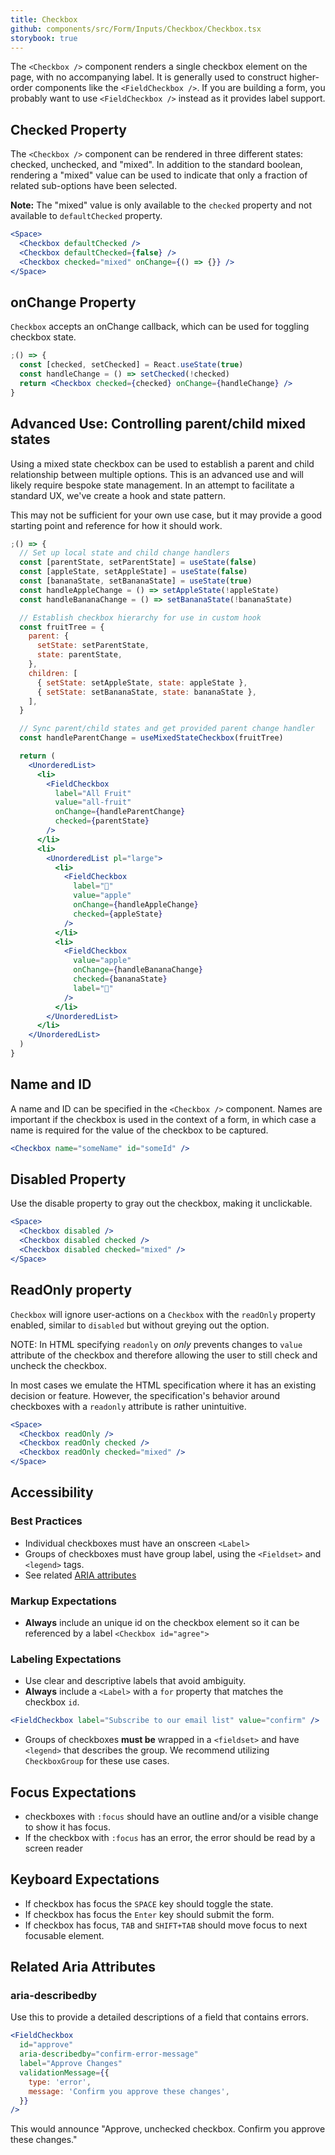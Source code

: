 ```yaml
---
title: Checkbox
github: components/src/Form/Inputs/Checkbox/Checkbox.tsx
storybook: true
---
```


The `<Checkbox />` component renders a single checkbox element on the page, with no accompanying label. It is generally used to construct higher-order components like the `<FieldCheckbox />`. If you are building a form, you probably want to use `<FieldCheckbox />` instead as it provides label support.

## Checked Property

The `<Checkbox />` component can be rendered in three different states: checked, unchecked, and "mixed". In addition to the standard boolean, rendering a "mixed" value can be used to indicate that only a fraction of related sub-options have been selected.

**Note:** The "mixed" value is only available to the `checked` property and not available to `defaultChecked` property.

```jsx
<Space>
  <Checkbox defaultChecked />
  <Checkbox defaultChecked={false} />
  <Checkbox checked="mixed" onChange={() => {}} />
</Space>
```

## onChange Property

`Checkbox` accepts an onChange callback, which can be used for toggling checkbox state.

```jsx
;() => {
  const [checked, setChecked] = React.useState(true)
  const handleChange = () => setChecked(!checked)
  return <Checkbox checked={checked} onChange={handleChange} />
}
```

## Advanced Use: Controlling parent/child mixed states

Using a mixed state checkbox can be used to establish a parent and child relationship between multiple options. This is an advanced use and will likely require bespoke state management. In an attempt to facilitate a standard UX, we've create a hook and state pattern.

This may not be sufficient for your own use case, but it may provide a good starting point and reference for how it should work.

```jsx
;() => {
  // Set up local state and child change handlers
  const [parentState, setParentState] = useState(false)
  const [appleState, setAppleState] = useState(false)
  const [bananaState, setBananaState] = useState(true)
  const handleAppleChange = () => setAppleState(!appleState)
  const handleBananaChange = () => setBananaState(!bananaState)

  // Establish checkbox hierarchy for use in custom hook
  const fruitTree = {
    parent: {
      setState: setParentState,
      state: parentState,
    },
    children: [
      { setState: setAppleState, state: appleState },
      { setState: setBananaState, state: bananaState },
    ],
  }

  // Sync parent/child states and get provided parent change handler
  const handleParentChange = useMixedStateCheckbox(fruitTree)

  return (
    <UnorderedList>
      <li>
        <FieldCheckbox
          label="All Fruit"
          value="all-fruit"
          onChange={handleParentChange}
          checked={parentState}
        />
      </li>
      <li>
        <UnorderedList pl="large">
          <li>
            <FieldCheckbox
              label="🍏"
              value="apple"
              onChange={handleAppleChange}
              checked={appleState}
            />
          </li>
          <li>
            <FieldCheckbox
              value="apple"
              onChange={handleBananaChange}
              checked={bananaState}
              label="🍌"
            />
          </li>
        </UnorderedList>
      </li>
    </UnorderedList>
  )
}
```

## Name and ID

A name and ID can be specified in the `<Checkbox />` component. Names are important if the checkbox is used in the context of a form, in which case a name is required for the value of the checkbox to be captured.

```jsx
<Checkbox name="someName" id="someId" />
```

## Disabled Property

Use the disable property to gray out the checkbox, making it unclickable.

```jsx
<Space>
  <Checkbox disabled />
  <Checkbox disabled checked />
  <Checkbox disabled checked="mixed" />
</Space>
```

## ReadOnly property

`Checkbox` will ignore user-actions on a `Checkbox` with the `readOnly` property enabled, similar to `disabled` but without greying out the option.

NOTE: In HTML specifying `readonly` on _only_ prevents changes to `value` attribute of the checkbox and therefore allowing the user to still check and uncheck the checkbox.

In most cases we emulate the HTML specification where it has an existing decision or feature. However, the specification's behavior around checkboxes with a `readonly` attribute is rather unintuitive.

```jsx
<Space>
  <Checkbox readOnly />
  <Checkbox readOnly checked />
  <Checkbox readOnly checked="mixed" />
</Space>
```

## Accessibility

### Best Practices

- Individual checkboxes must have an onscreen `<Label>`
- Groups of checkboxes must have group label, using the `<Fieldset>` and `<legend>` tags.
- See related [ARIA attributes](#related-aria-attributes)

### Markup Expectations

- **Always** include an unique id on the checkbox element so it can be referenced by a label `<Checkbox id="agree">`

### Labeling Expectations

- Use clear and descriptive labels that avoid ambiguity.
- **Always** include a `<Label>` with a `for` property that matches the checkbox `id`.

```jsx
<FieldCheckbox label="Subscribe to our email list" value="confirm" />
```

- Groups of checkboxes **must be** wrapped in a `<fieldset>` and have `<legend>` that describes the group. We recommend utilizing `CheckboxGroup` for these use cases.

## Focus Expectations

- checkboxes with `:focus` should have an outline and/or a visible change to show it has focus.
- If the checkbox with `:focus` has an error, the error should be read by a screen reader

## Keyboard Expectations

- If checkbox has focus the `SPACE` key should toggle the state.
- If checkbox has focus the `Enter` key should submit the form.
- If checkbox has focus, `TAB` and `SHIFT+TAB` should move focus to next focusable element.

## Related Aria Attributes

### aria-describedby

Use this to provide a detailed descriptions of a field that contains errors.

```jsx
<FieldCheckbox
  id="approve"
  aria-describedby="confirm-error-message"
  label="Approve Changes"
  validationMessage={{
    type: 'error',
    message: 'Confirm you approve these changes',
  }}
/>
```

This would announce "Approve, unchecked checkbox. Confirm you approve these changes."
